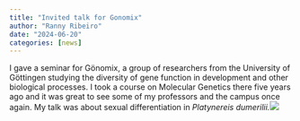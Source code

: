 ```yaml
---
title: "Invited talk for Gonomix"
author: "Ranny Ribeiro"
date: "2024-06-20"
categories: [news]
---
```


I gave a seminar for Gönomix, a group of researchers from the University of Göttingen studying the diversity of gene function in development and other biological processes. I took a course on Molecular Genetics there five years ago and it was great to see some of my professors and the campus once again. My talk was about sexual differentiation in *Platynereis dumerilii.*![](gonomix-seminar-2024.JPG)
